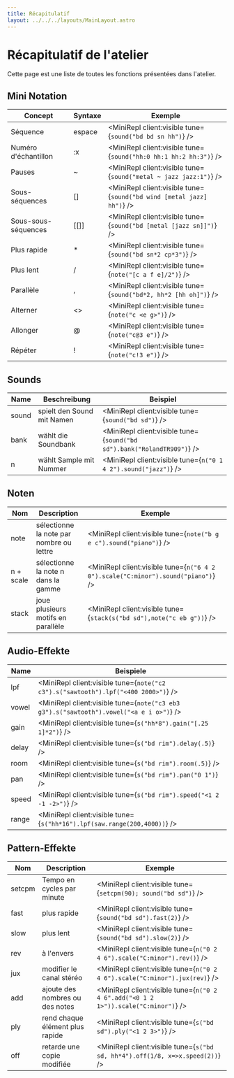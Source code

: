 ```yaml
---
title: Récapitulatif
layout: ../../../layouts/MainLayout.astro
---
```



# Récapitulatif de l'atelier

Cette page est une liste de toutes les fonctions présentées dans l'atelier.

## Mini Notation

| Concept               | Syntaxe  | Exemple                                                              |
| --------------------- | -------- | --------------------------------------------------------------------- |
| Séquence              | espace   | <MiniRepl client:visible tune={`sound("bd bd sn hh")`} />             |
| Numéro d'échantillon  | :x       | <MiniRepl client:visible tune={`sound("hh:0 hh:1 hh:2 hh:3")`} />     |
| Pauses                | ~        | <MiniRepl client:visible tune={`sound("metal ~ jazz jazz:1")`} />     |
| Sous-séquences        | \[\]     | <MiniRepl client:visible tune={`sound("bd wind [metal jazz] hh")`} /> |
| Sous-sous-séquences   | \[\[\]\] | <MiniRepl client:visible tune={`sound("bd [metal [jazz sn]]")`} />    |
| Plus rapide           | \*       | <MiniRepl client:visible tune={`sound("bd sn*2 cp*3")`} />            |
| Plus lent             | \/       | <MiniRepl client:visible tune={`note("[c a f e]/2")`} />              |
| Parallèle             | ,        | <MiniRepl client:visible tune={`sound("bd*2, hh*2 [hh oh]")`} />      |
| Alterner              | \<\>     | <MiniRepl client:visible tune={`note("c <e g>")`} />                  |
| Allonger              | @        | <MiniRepl client:visible tune={`note("c@3 e")`} />                    |
| Répéter               | !        | <MiniRepl client:visible tune={`note("c!3 e")`} />                    |

## Sounds

| Name  | Beschreibung               | Beispiel                                                                |
| ----- | -------------------------- | ----------------------------------------------------------------------- |
| sound | spielt den Sound mit Namen | <MiniRepl client:visible tune={`sound("bd sd")`} />                     |
| bank  | wählt die Soundbank        | <MiniRepl client:visible tune={`sound("bd sd").bank("RolandTR909")`} /> |
| n     | wählt Sample mit Nummer    | <MiniRepl client:visible tune={`n("0 1 4 2").sound("jazz")`} />         |

## Noten

| Nom       | Description                          | Exemple                                                                          |
| --------- | ------------------------------------ | --------------------------------------------------------------------------------- |
| note      | sélectionne la note par nombre ou lettre | <MiniRepl client:visible tune={`note("b g e c").sound("piano")`} />             |
| n + scale | sélectionne la note n dans la gamme  | <MiniRepl client:visible tune={`n("6 4 2 0").scale("C:minor").sound("piano")`} /> |
| stack     | joue plusieurs motifs en parallèle   | <MiniRepl client:visible tune={`stack(s("bd sd"),note("c eb g"))`} />             |

## Audio-Effekte

| Name  | Beispiele                                                                               |
| ----- | --------------------------------------------------------------------------------------- |
| lpf   | <MiniRepl client:visible tune={`note("c2 c3").s("sawtooth").lpf("<400 2000>")`} />      |
| vowel | <MiniRepl client:visible tune={`note("c3 eb3 g3").s("sawtooth").vowel("<a e i o>")`} /> |
| gain  | <MiniRepl client:visible tune={`s("hh*8").gain("[.25 1]*2")`} />                        |
| delay | <MiniRepl client:visible tune={`s("bd rim").delay(.5)`} />                              |
| room  | <MiniRepl client:visible tune={`s("bd rim").room(.5)`} />                               |
| pan   | <MiniRepl client:visible tune={`s("bd rim").pan("0 1")`} />                             |
| speed | <MiniRepl client:visible tune={`s("bd rim").speed("<1 2 -1 -2>")`} />                   |
| range | <MiniRepl client:visible tune={`s("hh*16").lpf(saw.range(200,4000))`} />                |

## Pattern-Effekte

| Nom    | Description                         | Exemple                                                                             |
| ------ | ----------------------------------- | ----------------------------------------------------------------------------------- |
| setcpm | Tempo en cycles par minute          | <MiniRepl client:visible tune={`setcpm(90); sound("bd sd")`} />                     |
| fast   | plus rapide                         | <MiniRepl client:visible tune={`sound("bd sd").fast(2)`} />                         |
| slow   | plus lent                           | <MiniRepl client:visible tune={`sound("bd sd").slow(2)`} />                         |
| rev    | à l'envers                          | <MiniRepl client:visible tune={`n("0 2 4 6").scale("C:minor").rev()`} />            |
| jux    | modifier le canal stéréo           | <MiniRepl client:visible tune={`n("0 2 4 6").scale("C:minor").jux(rev)`} />         |
| add    | ajoute des nombres ou des notes     | <MiniRepl client:visible tune={`n("0 2 4 6".add("<0 1 2 1>")).scale("C:minor")`} /> |
| ply    | rend chaque élément plus rapide     | <MiniRepl client:visible tune={`s("bd sd").ply("<1 2 3>")`} />                      |
| off    | retarde une copie modifiée          | <MiniRepl client:visible tune={`s("bd sd, hh*4").off(1/8, x=>x.speed(2))`} />       |
